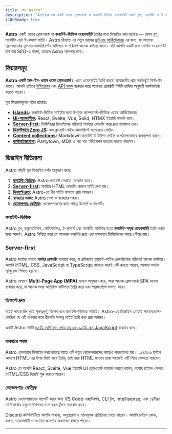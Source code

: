 ```yaml
---
title: কেন Astro?
description: "Astro হল একটি ওয়েব ফ্রেমওয়ার্ক যা কনটেন্ট-ভিত্তিক ওয়েবসাইট যেমন ব্লগ, মার্কেটিং ও ই-কমার্স তৈরির জন্য ব্যবহৃত হয়। জেনে নিন কেন Astro আপনার পরবর্তী ওয়েবসাইট তৈরির জন্য একটি ভালো পছন্দ হতে পারে।"
i18nReady: true
---
```


**Astro** একটি ওয়েব ফ্রেমওয়ার্ক যা **কনটেন্ট-ভিত্তিক ওয়েবসাইট** তৈরির জন্য ডিজাইন করা হয়েছে — যেমন ব্লগ, মার্কেটিং এবং ই-কমার্স সাইট। Astro বিখ্যাত এর নতুন ধরনের [ফ্রন্টএন্ড আর্কিটেকচার](/bn/concepts/islands/) এর জন্য, যা অন্যান্য ফ্রেমওয়ার্কের তুলনায় জাভাস্ক্রিপ্টের জটিলতা ও পরিমাণ অনেক কমিয়ে আনে। যদি আপনি একটি দ্রুত লোডিং ওয়েবসাইট চান যার SEO-ও দারুণ, তাহলে Astro আপনার জন্য।

## ফিচারসমূহ

**Astro একটি অল-ইন-ওয়ান ওয়েব ফ্রেমওয়ার্ক।** এতে ওয়েবসাইট তৈরি করতে প্রয়োজনীয় প্রায় সবকিছুই বিল্ট-ইন থাকে। আপনি চাইলে [ইন্টিগ্রেশন](https://astro.build/integrations/) এবং [API হুকস](/bn/reference/integrations-reference/) ব্যবহার করে আপনার প্রজেক্টটি নির্দিষ্ট চাহিদা অনুযায়ী কাস্টমাইজ করতে পারেন।

মূল ফিচারসমূহের মধ্যে রয়েছে:

- **[Islands](/bn/concepts/islands/):** কনটেন্ট-ভিত্তিক সাইটের জন্য উপযুক্ত কম্পোনেন্ট-ভিত্তিক ওয়েব আর্কিটেকচার।
- **[UI-অ্যাগনস্টিক](/bn/guides/framework-components/):** React, Svelte, Vue, Solid, HTMX ইত্যাদি সমর্থন করে।
- **[Server-first](/bn/guides/on-demand-rendering/):** ভিজিটরের ডিভাইসের পরিবর্তে সার্ভারে রেন্ডারিং করে দ্রুত ফলাফল দেয়।
- **[ডিফল্টভাবে Zero JS](/bn/basics/astro-components/):** কম ক্লায়েন্ট-সাইড জাভাস্ক্রিপ্ট মানে দ্রুত লোডিং।
- **[Content collections](/bn/guides/content-collections/):** Markdown কনটেন্ট টা টাইপ-সেইফ ও গঠনগতভাবে ব্যবস্থাপনা করুন।
- **[কাস্টমাইজযোগ্য](/bn/guides/integrations-guide/):** Partytown, MDX ও শত শত ইন্টিগ্রেশন ব্যবহার করতে পারবেন।

## ডিজাইন নীতিমালা

Astro পাঁচটি মূল ডিজাইন দর্শন অনুসরণ করে:

1. **[কনটেন্ট-ভিত্তিক](#content-driven):** Astro কনটেন্ট দেখাতে ফোকাস করে।
2. **[Server-first](#server-first):** সার্ভারে HTML রেন্ডারিং করলে সাইট দ্রুত হয়।
3. **[ডিফল্টে দ্রুত](#fast-by-default):** Astro-তে ধীর সাইট বানানো প্রায় অসম্ভব।
4. **[ব্যবহারে সহজ](#easy-to-use):** Astro শেখা ও ব্যবহারে সহজ।
5. **[ডেভেলপার-কেন্দ্রিক](#developer-focused):** ডেভেলপারদের জন্য পর্যাপ্ত রিসোর্স ও সাপোর্ট।

### কনটেন্ট-ভিত্তিক

Astro ব্লগ, ডকুমেন্টেশন, পোর্টফোলিও, ই-কমার্স এবং মার্কেটিং সাইটের মতো **কনটেন্ট-সমৃদ্ধ ওয়েবসাইট** তৈরি করার জন্য আদর্শ। Astro নিশ্চিত করে যে আপনার কনটেন্ট দ্রুত এবং দক্ষভাবে ভিজিটরদের কাছে পৌঁছে যায়।

### Server-first

Astro সর্বোচ্চ মাত্রায় **সার্ভার রেন্ডারিং** ব্যবহার করে, যা ব্রাউজারে ক্লায়েন্ট-সাইড রেন্ডারিংয়ের পরিবর্তে অনেক কার্যকর। আপনি HTML, CSS, JavaScript বা TypeScript ব্যবহার করেই এটি করতে পারেন, আলাদা সার্ভার ল্যাঙ্গুয়েজ শিখতে হয় না।

Astro যেখানে **Multi-Page App (MPA)** মডেল অনুসরণ করে, অন্য অনেক ফ্রেমওয়ার্ক SPA মডেল ব্যবহার করে, যা অনেক সময় অতিরিক্ত জটিলতা তৈরি করে এবং পারফর্মেন্সে সমস্যা করে।

### ডিফল্টে দ্রুত

সাইট পারফর্মেন্স খুবই গুরুত্বপূর্ণ, বিশেষ করে কনটেন্ট-ভিত্তিক সাইটে। Astro-এর ডিজাইন এতটাই পারফরম্যান্স-কেন্দ্রিক যে এটি ব্যবহার করে ধীরগতি সম্পন্ন সাইট তৈরি করা প্রায় অসম্ভব।

একটি Astro সাইট [৪০% বেশি দ্রুত লোড হয় এবং ৯০% কম JavaScript](https://twitter.com/t3dotgg/status/1437195415439360003) ব্যবহার করে।

### ব্যবহারে সহজ

Astro এমনভাবে ডিজাইন করা হয়েছে যাতে এটি নতুন ডেভেলপারদের কাছেও সহজবোধ্য হয়। `.astro` ফাইল আসলে HTML-এর উপর ভিত্তি করে তৈরি, তাই যারা HTML জানেন তারা সহজেই এটি শিখে ফেলতে পারবেন।

Astro তে আপনি React, Svelte, Vue ইত্যাদি UI ফ্রেমওয়ার্ক ব্যবহার করতে পারেন, আবার চাইলে একদম HTML/CSS দিয়েই শুরু করতে পারেন।

### ডেভেলপার-কেন্দ্রিক

Astro ডেভেলপারদের সাপোর্ট করার জন্য VS Code এক্সটেনশন, CLI টুল, Intellisense, এবং ১৪টিরও বেশি ভাষায় ডকুমেন্টেশনসহ নানা রকম টুলস সরবরাহ করে।

Discord কমিউনিটিতে আপনি সাহায্য, অনুপ্রেরণা ও গঠনমূলক প্রতিক্রিয়া পেতে পারেন। আপনি চাইলে কোড, ডকস, ওয়েবসাইট ও অন্যান্য জায়গায় অবদানও রাখতে পারেন।

---
